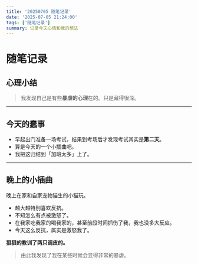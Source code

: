```yaml
---
title: '20250705 随笔记录'
date: '2025-07-05 21:24:00'
tags: ['随笔记录']
summary: 记录今天心情和我的想法
---
```


# 随笔记录

## 心理小结

> 我发现自己是有些**暴虐的心理**在的。只是藏得很深。

---

## 今天的蠢事

- 早起出门准备一场考试，结果到考场后才发现考试其实是**第二天**。
- 算是今天的一个小插曲吧。
- 我把这归结到「加班太多」上了。

---

## 晚上的小插曲

晚上在家和自家宠物猫生的小猫玩。

- 越大越特别喜欢反抗。
- 不知怎么有点被激怒了。
- 在我家吃我家的喝我家的，甚至前段时间抓伤了我，我也没多大反应。
- 今天这么反抗，属实是激怒我了。

**狠狠的教训了两只调皮的。**

> 由此我发现了我在某些时候会显得非常的暴虐。